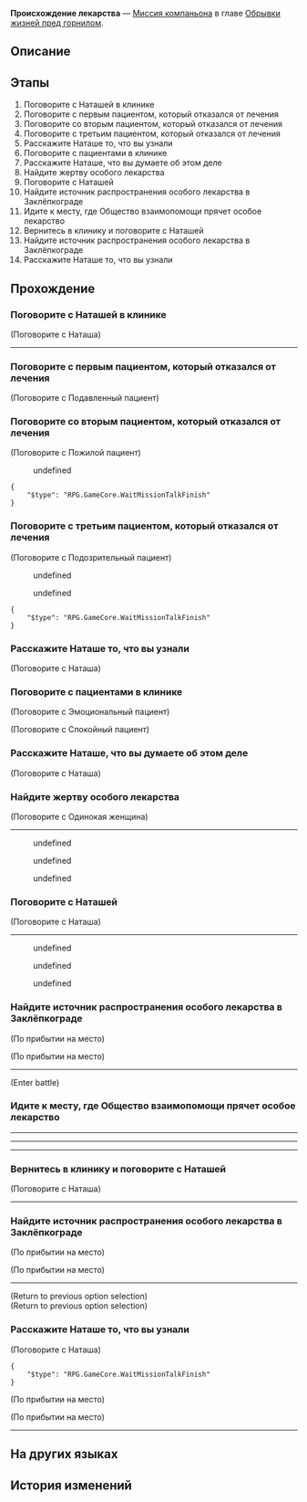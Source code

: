 {{Дополнить|Диалоги.}}
{{Миссия Инфобокс
|id              = 2010703
|Название        = 
|Изображение     = Миссия Освоения Происхождение лекарства.png
|Тип             = Миссия компаньона
|События         = 
|Глава           = Обрывки жизней пред горнилом
|Условия         = Завершена [[Миссия компаньона]] ''[[Происхождение лекарства]]''
|Персонажи       = Добрая старушка; Наташа; Одинокая женщина; Первопроходец; Подавленный пациент; Подозрительный пациент; Пожилой пациент; Президент Общества взаимопомощи; Робкий пациент; Спокойный пациент; Тревожный бродяга; Эмоциональный пациент
|СтартЛокация    = Клиника Наташи
|Мир             = Ярило-VI
|Локации         = Клиника Наташи
|Предыдущая      = 
|Следующая       = 
|Награды         = Опыт Освоения*350; Звёздный нефрит*60; Журнал приключений*6; Shield (Item)*200; Кредиты*20 000
}}
'''Происхождение лекарства''' — [[Миссия компаньона]] в главе [[Обрывки жизней пред горнилом]].

==Описание==
{{Описание|<!--официальное описание из Перекрёстка судеб-->}}

==Этапы==
# Поговорите с Наташей в клинике
# Поговорите с первым пациентом, который отказался от лечения
# Поговорите со вторым пациентом, который отказался от лечения
# Поговорите с третьим пациентом, который отказался от лечения
# Расскажите Наташе то, что вы узнали
# Поговорите с пациентами в клинике
# Расскажите Наташе, что вы думаете об этом деле
# Найдите жертву особого лекарства
# Поговорите с Наташей
# Найдите источник распространения особого лекарства в Заклёпкограде
# Идите к месту, где Общество взаимопомощи прячет особое лекарство
# Вернитесь в клинику и поговорите с Наташей
# Найдите источник распространения особого лекарства в Заклёпкограде
# Расскажите Наташе то, что вы узнали

==Прохождение==
{{Дополнить}}


===Поговорите с Наташей в клинике===
{{Описание миссии|локация=Клиника Наташи|Вы получаете сообщение от Олега. Он надеется, что вы сможете сходить к Наташе и узнать, чем она занимается.<br />Каждый день она без устали ухаживает за больными. Олег надеется, что вы можете помочь ей.}}
{{Диалог Начало}}

;(Поговорите с Наташа)
----
<!--Unknown TalkSentence: 201070102-->
<!--Unknown TalkSentence: 201070103-->
<!--Unknown TalkSentence: 201070104-->
{{Диалог Конец}}

===Поговорите с первым пациентом, который отказался от лечения===
{{Описание миссии|локация=Камнеград|Как бригадир Дикого Огня и единственный в Камнеграде доктор, Наташа занята каждый день, она даже не может выйти из клиники.<br />Что ещё хуже, она столкнулась с несколькими упрямыми пациентами, которые не желают продолжать лечение.<br />Помогите ей уговорить пациентов, которые вступили в так называемое Общество взаимопомощи.}}
{{Диалог Начало}}

;(Поговорите с Подавленный пациент)
<!--Unknown TalkSentence: 201070201-->
{{Диалог Конец}}

===Поговорите со вторым пациентом, который отказался от лечения===
{{Диалог Начало}}

;(Поговорите с Пожилой пациент)
<!--Unknown TalkSentence: 201070401-->
:{{Диалог|Стрелка}} undefined
<!--Unknown TalkSentence: 201070403-->
<!--Unknown TalkSentence: 201070406-->
<!--Unknown TalkSentence: 201070407-->
:<!--2-second delay-->
<!--Unknown TalkSentence: 201070301-->
<!--Unknown TalkSentence: 201070302-->
<pre>{
	"$type": "RPG.GameCore.WaitMissionTalkFinish"
}</pre>
{{Диалог Конец}}

===Поговорите с третьим пациентом, который отказался от лечения===
{{Диалог Начало}}

;(Поговорите с Подозрительный пациент)
<!--Unknown TalkSentence: 201070601-->
:{{Диалог|Стрелка}} undefined
:{{Диалог|Стрелка}} undefined
<!--Unknown TalkSentence: 201070603-->
<!--Unknown TalkSentence: 201070606-->
:<!--2-second delay-->
<!--Unknown TalkSentence: 201070501-->
<!--Unknown TalkSentence: 201070502-->
<pre>{
	"$type": "RPG.GameCore.WaitMissionTalkFinish"
}</pre>
{{Диалог Конец}}

===Расскажите Наташе то, что вы узнали===
{{Описание миссии|локация=Клиника Наташи|Пациенты, которые не желают продолжать лечение в клинике, имеют своё мнение на этот счёт, а ещё здесь замешано какое-то особое лекарство. Всё это заставляет задуматься.<br />Вы провели с Наташей много времени и уверены, что она хороший человек и прекрасный доктор. Вы решаете сначала рассказать ей всё, что узнали.}}
{{Диалог Начало}}

;(Поговорите с Наташа)
<!--Unknown TalkSentence: 201070802-->
<!--Unknown TalkSentence: 201070803-->
<!--Unknown TalkSentence: 201070804-->
{{Диалог Конец}}

===Поговорите с пациентами в клинике===
{{Описание миссии|локация=Клиника Наташи|Вы рассказываете Наташе об особом лекарстве. Она говорит, что категорически против Общества взаимопомощи и продажи непонятных лекарств.<br />Наташа предлагает вам поговорить с пациентами в клинике, чтобы узнать больше об особом лекарстве.}}
{{Диалог Начало}}

;(Поговорите с Эмоциональный пациент)
<!--Unknown TalkSentence: 201071301-->
<!--Unknown TalkSentence: 201071302-->
<!--Unknown TalkSentence: 201071303-->
<!--Unknown TalkSentence: 201071304-->

;(Поговорите с Спокойный пациент)
<!--Unknown TalkSentence: 201071401-->
<!--Unknown TalkSentence: 201071402-->
<!--Unknown TalkSentence: 201071403-->
<!--Unknown TalkSentence: 201071404-->
{{Диалог Конец}}

===Расскажите Наташе, что вы думаете об этом деле===
{{Описание миссии|локация=Клиника Наташи|От пациентов в клинике вы узнали, что особое лекарство создал доктор Ваш, который совсем не заботился о своих пациентах.<br />Это совершенно отличается от того, что вам говорили пациенты из Общества взаимопомощи.<br />Возможно, Наташа единственная, кто знает правду... В конце концов, она сестра доктора Ваша.}}
{{Диалог Начало}}

;(Поговорите с Наташа)
<!--Unknown TalkSentence: 201071501-->
<!--Unknown TalkSentence: 201071502-->
{{Диалог Конец}}

===Найдите жертву особого лекарства===
{{Описание миссии|локация=Камнеград|После того как вы поговорили с Наташей, она надеется, что вы пойдёте в Подземье и поговорите с последним пациентом.<br />По её словам, это жертва особого лекарства Ваша, поэтому вам нужно очень аккуратно с ней беседовать...}}
{{Диалог Начало}}

;(Поговорите с Одинокая женщина)
----
<!--Unknown TalkSentence: 201071701-->
<!--Unknown TalkSentence: 201071702-->
:{{Диалог|Стрелка}} undefined
:{{Диалог|Стрелка}} undefined
:{{Диалог|Стрелка}} undefined
{{Диалог Конец}}

===Поговорите с Наташей===
{{Описание миссии|локация=Клиника Наташи|Особое лекарство Ваша разрушило семью женщины.<br />Теперь вы уверены, что Общество взаимопомощи - это плохая организация, которая ради своей выгоды торгует опасным лекарством.<br />Узнайте у Наташи, что она собирается делать.}}
{{Диалог Начало}}

;(Поговорите с Наташа)
----
<!--Unknown TalkSentence: 201071901-->
<!--Unknown TalkSentence: 201071902-->
:{{Диалог|Стрелка}} undefined
:{{Диалог|Стрелка}} undefined
:{{Диалог|Стрелка}} undefined
{{Диалог Конец}}

===Найдите источник распространения особого лекарства в Заклёпкограде===
{{Описание миссии|локация=Заклёпкоград|Наташа уже приняла решение, ей нужна ваша помощь, чтобы избавиться от Общества взаимопомощи, которое торгует фальшивыми лекарствами.<br />Вы отправляетесь в Заклёпкоград на поиски источника распространения особого лекарства. По пути вы встречаете членов Общества взаимопомощи и преподаёте им хороший урок.}}
{{Диалог Начало}}
;(По прибытии на место)

;(По прибытии на место)
----
<!--Unknown TalkSentence: 201072001-->
;(Enter battle)
:{{Enemy List|Бродяга*2}}
{{Диалог Конец}}

===Идите к месту, где Общество взаимопомощи прячет особое лекарство===
{{Описание миссии|локация=Заклёпкоград|Наташа уже приняла решение, ей нужна ваша помощь, чтобы избавиться от Общества взаимопомощи, которое торгует фальшивыми лекарствами.<br />Вы побеждаете привратника у входа в Общество взаимопомощи. Место, где прячут особое лекарство, должно быть где-то рядом.}}
{{Диалог Начало}}

----
<!--Unknown TalkSentence: 201072301-->
<!--Unknown TalkSentence: 201072302-->
<!--Unknown TalkSentence: 201072303-->
----
<!--Unknown TalkSentence: 201072304-->
<!--Unknown TalkSentence: 201072305-->
<!--Unknown TalkSentence: 201072306-->
<!--Unknown TalkSentence: 201072307-->
<!--Unknown TalkSentence: 201072308-->
<!--Unknown TalkSentence: 201072309-->
<!--Unknown TalkSentence: 201072311-->
<!--Unknown TalkSentence: 201072312-->
<!--Unknown TalkSentence: 201072313-->
<!--Unknown TalkSentence: 201072314-->
<!--Unknown TalkSentence: 201072315-->
<!--Unknown TalkSentence: 201072316-->
----
{{Диалог Конец}}

===Вернитесь в клинику и поговорите с Наташей===
{{Описание миссии|локация=Клиника Наташи|Вы побеждаете председателя Общества взаимопомощи и его подручных, которые продают фальшивое лекарство. Теперь они не буду торговать опасным для жизни лекарством.<br />Наташа очень признательна вам за помощь. Она приглашает вас в клинику, чтобы поговорить с вами.<br />В этот раз, Наташа рассказывает всю историю Ваша.}}
{{Диалог Начало}}

;(Поговорите с Наташа)
----
<!--Unknown TalkSentence: 201072415-->
{{Диалог Конец}}

===Найдите источник распространения особого лекарства в Заклёпкограде===
{{Описание миссии|локация=Заклёпкоград|Пациенты, которые не желают продолжать лечение в клинике, имеют своё мнение на этот счёт, а ещё здесь замешано какое-то особое лекарство. Всё это заставляет задуматься.<br />Эти пациенты недовольны Наташей, это вас расстраивает.<br />Чтобы убедиться в их словах, вам лучше отправиться в Заклёпкоград и разузнать там про Общество взаимопомощи.}}
{{Диалог Начало}}
;(По прибытии на место)

;(По прибытии на место)
----
<!--Unknown TalkSentence: 201070901-->
;(Return to previous option selection)
;(Return to previous option selection)
{{Диалог Конец}}

===Расскажите Наташе то, что вы узнали===
{{Описание миссии|локация=Клиника Наташи|Подручные Общества взаимопомощи узнают вас и отказываются продавать вам лекарство.<br />Их поведение очень подозрительно, кажется, они не являются серьёзной организацией, которая заботится о своих пациентах.<br />Вы решаете для начала рассказать обо всём Наташе.}}
{{Диалог Начало}}

;(Поговорите с Наташа)
<!--Unknown TalkSentence: 201071202-->
<!--Unknown TalkSentence: 201071203-->
<!--Unknown TalkSentence: 201071204-->
:<!--2-second delay-->
<!--Unknown TalkSentence: 201071101-->
<!--Unknown TalkSentence: 201071102-->
<pre>{
	"$type": "RPG.GameCore.WaitMissionTalkFinish"
}</pre>
;(По прибытии на место)

;(По прибытии на место)
----
<!--Unknown TalkSentence: 201070921-->
{{Диалог Конец}}

==На других языках==
{{На других языках
|en   = Origin of the Medicine
|zhs  = 寻药溯源
|zht  = 尋藥溯源
|ja   = 薬を探して根源を辿る
|ko   = 약의 근원 탐사
|es   = Búsqueda del origen de la medicina
|fr   = Les origines de la médecine
|ru   = Происхождение лекарства
|th   = ค้นหาต้นกำเนิดของยา
|vi   = Đi Tìm Nguồn Thuốc
|de   = Suche nach dem Ursprung des Medikaments
|id   = Penelusuran Obat
|pt   = A Origem da Medicina
}}

==История изменений==
{{История изменений|2.7}}

